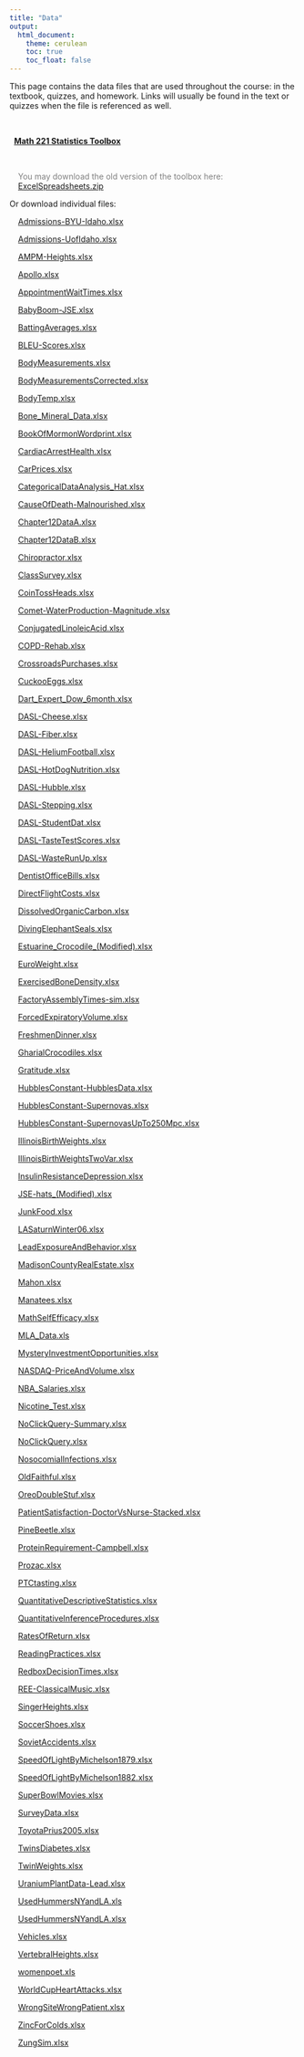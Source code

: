 ```yaml
---
title: "Data"
output:
  html_document:
    theme: cerulean
    toc: true
    toc_float: false
---
```


This page contains the data files that are used throughout the course: in the textbook, quizzes, and homework. Links will usually be found in the text or quizzes when the file is referenced as well.

<br/>

&nbsp; [**Math 221 Statistics Toolbox**](./Data/Math221StatisticsToolbox.xltx)

<br/>

<div style="padding-left:15px; color:gray;">
You may download the old version of the toolbox here: [ExcelSpreadsheets.zip](./Data/ExcelSpreadsheets.zip)
</div>

Or download individual files:

<div style="padding-left:15px;">

[Admissions-BYU-Idaho.xlsx](./Data/Admissions-BYU-Idaho.xlsx)


[Admissions-UofIdaho.xlsx](./Data/Admissions-UofIdaho.xlsx)


[AMPM-Heights.xlsx](./Data/AMPM-Heights.xlsx)                                                          

[Apollo.xlsx](./Data/Apollo.xlsx)                                                                      

[AppointmentWaitTimes.xlsx](./Data/AppointmentWaitTimes.xlsx)


[BabyBoom-JSE.xlsx](./Data/BabyBoom-JSE.xlsx)                                                          

[BattingAverages.xlsx](./Data/BattingAverages.xlsx)                                                    

[BLEU-Scores.xlsx](./Data/BLEU-Scores.xlsx)                                                            

[BodyMeasurements.xlsx](./Data/BodyMeasurements.xlsx)                                                  

[BodyMeasurementsCorrected.xlsx](./Data/BodyMeasurementsCorrected.xlsx)                                

[BodyTemp.xlsx](./Data/BodyTemp.xlsx)                                                                  

[Bone_Mineral_Data.xlsx](./Data/Bone_Mineral_Data.xlsx)                                                

[BookOfMormonWordprint.xlsx](./Data/BookOfMormonWordprint.xlsx)                                        

[CardiacArrestHealth.xlsx](./Data/CardiacArrestHealth.xlsx)                                            

[CarPrices.xlsx](./Data/CarPrices.xlsx)


[CategoricalDataAnalysis_Hat.xlsx](./Data/CategoricalDataAnalysis_Hat.xlsx)                            

[CauseOfDeath-Malnourished.xlsx](./Data/CauseOfDeath-Malnourished.xlsx)                                

[Chapter12DataA.xlsx](./Data/Chapter12DataA.xlsx)                                                      

[Chapter12DataB.xlsx](./Data/Chapter12DataB.xlsx)                                                      

[Chiropractor.xlsx](./Data/Chiropractor.xlsx)                                                          

[ClassSurvey.xlsx](./Data/ClassSurvey.xlsx)                                                            

[CoinTossHeads.xlsx](./Data/CoinTossHeads.xlsx)                                                        

[Comet-WaterProduction-Magnitude.xlsx](./Data/Comet-WaterProduction-Magnitude.xlsx)                    

[ConjugatedLinoleicAcid.xlsx](./Data/ConjugatedLinoleicAcid.xlsx)                                      

[COPD-Rehab.xlsx](./Data/COPD-Rehab.xlsx)                                                              

[CrossroadsPurchases.xlsx](./Data/CrossroadsPurchases.xlsx)                                            

[CuckooEggs.xlsx](./Data/CuckooEggs.xlsx)                                                              

[Dart_Expert_Dow_6month.xlsx](./Data/Dart_Expert_Dow_6month.xlsx)

[DASL-Cheese.xlsx](./Data/DASL-Cheese.xlsx)                                                            

[DASL-Fiber.xlsx](./Data/DASL-Fiber.xlsx)                                                              

[DASL-HeliumFootball.xlsx](./Data/DASL-HeliumFootball.xlsx)                                            

[DASL-HotDogNutrition.xlsx](./Data/DASL-HotDogNutrition.xlsx)                                          

[DASL-Hubble.xlsx](./Data/DASL-Hubble.xlsx)                                                            

[DASL-Stepping.xlsx](./Data/DASL-Stepping.xlsx)                                                        

[DASL-StudentDat.xlsx](./Data/DASL-StudentDat.xlsx)                                                    

[DASL-TasteTestScores.xlsx](./Data/DASL-TasteTestScores.xlsx)                                          

[DASL-WasteRunUp.xlsx](./Data/DASL-WasteRunUp.xlsx)                                                    

[DentistOfficeBills.xlsx](./Data/DentistOfficeBills.xlsx)                                              

[DirectFlightCosts.xlsx](./Data/DirectFlightCosts.xlsx)                                                

[DissolvedOrganicCarbon.xlsx](./Data/DissolvedOrganicCarbon.xlsx)                                      

[DivingElephantSeals.xlsx](./Data/DivingElephantSeals.xlsx)                                            

[Estuarine_Crocodile_(Modified).xlsx](./Data/Estuarine_Crocodile_(Modified).xlsx)                      

[EuroWeight.xlsx](./Data/EuroWeight.xlsx)                                                              

[ExercisedBoneDensity.xlsx](./Data/ExercisedBoneDensity.xlsx)                                          

[FactoryAssemblyTimes-sim.xlsx](./Data/FactoryAssemblyTimes-sim.xlsx)                                  

[ForcedExpiratoryVolume.xlsx](./Data/ForcedExpiratoryVolume.xlsx)                                      

[FreshmenDinner.xlsx](./Data/FreshmenDinner.xlsx)                                                      

[GharialCrocodiles.xlsx](./Data/GharialCrocodiles.xlsx)                                                

[Gratitude.xlsx](./Data/Gratitude.xlsx)                                                                

[HubblesConstant-HubblesData.xlsx](./Data/HubblesConstant-HubblesData.xlsx)                            

[HubblesConstant-Supernovas.xlsx](./Data/HubblesConstant-Supernovas.xlsx)                              

[HubblesConstant-SupernovasUpTo250Mpc.xlsx](./Data/HubblesConstant-SupernovasUpTo250Mpc.xlsx)          

[IllinoisBirthWeights.xlsx](./Data/IllinoisBirthWeights.xlsx)


[IllinoisBirthWeightsTwoVar.xlsx](./Data/IllinoisBirthWeightsTwoVar.xlsx)


[InsulinResistanceDepression.xlsx](./Data/InsulinResistanceDepression.xlsx)                            

[JSE-hats_(Modified).xlsx](./Data/JSE-hats_(Modified).xlsx)                                            

[JunkFood.xlsx](./Data/JunkFood.xlsx)                                                                  

[LASaturnWinter06.xlsx](./Data/LASaturnWinter06.xlsx)                                                  

[LeadExposureAndBehavior.xlsx](./Data/LeadExposureAndBehavior.xlsx)                                    

[MadisonCountyRealEstate.xlsx](./Data/MadisonCountyRealEstate.xlsx)                                    

[Mahon.xlsx](./Data/Mahon.xlsx)                                                                        

[Manatees.xlsx](./Data/Manatees.xlsx)                                                                  

[MathSelfEfficacy.xlsx](./Data/MathSelfEfficacy.xlsx)                                                  

[MLA_Data.xls](./Data/MLA_Data.xls)                                                                    

[MysteryInvestmentOpportunities.xlsx](./Data/MysteryInvestmentOpportunities.xlsx)                      

[NASDAQ-PriceAndVolume.xlsx](./Data/NASDAQ-PriceAndVolume.xlsx)                                        

[NBA_Salaries.xlsx](./Data/NBA_Salaries.xlsx)                                                          

[Nicotine_Test.xlsx](./Data/Nicotine_Test.xlsx)                                                        

[NoClickQuery-Summary.xlsx](./Data/NoClickQuery-Summary.xlsx)                                          

[NoClickQuery.xlsx](./Data/NoClickQuery.xlsx)                                                          

[NosocomialInfections.xlsx](./Data/NosocomialInfections.xlsx)                                          

[OldFaithful.xlsx](./Data/OldFaithful.xlsx)                                                            

[OreoDoubleStuf.xlsx](./Data/OreoDoubleStuf.xlsx)                                                      

[PatientSatisfaction-DoctorVsNurse-Stacked.xlsx](./Data/PatientSatisfaction-DoctorVsNurse-Stacked.xlsx)

[PineBeetle.xlsx](./Data/PineBeetle.xlsx)                                                              

[ProteinRequirement-Campbell.xlsx](./Data/ProteinRequirement-Campbell.xlsx)              

[Prozac.xlsx](./Data/Prozac.xlsx)

[PTCtasting.xlsx](./Data/PTCtasting.xlsx)                                                              

[QuantitativeDescriptiveStatistics.xlsx](./Data/QuantitativeDescriptiveStatistics.xlsx)                

[QuantitativeInferenceProcedures.xlsx](./Data/QuantitativeInferenceProcedures.xlsx)                    

[RatesOfReturn.xlsx](./Data/RatesOfReturn.xlsx)                                                        

[ReadingPractices.xlsx](./Data/ReadingPractices.xlsx)                                                  

[RedboxDecisionTimes.xlsx](./Data/RedboxDecisionTimes.xlsx)                                            

[REE-ClassicalMusic.xlsx](./Data/REE-ClassicalMusic.xlsx)                                              

[SingerHeights.xlsx](./Data/SingerHeights.xlsx)                                                        

[SoccerShoes.xlsx](./Data/SoccerShoes.xlsx)                                                            

[SovietAccidents.xlsx](./Data/SovietAccidents.xlsx)                                                    

[SpeedOfLightByMichelson1879.xlsx](./Data/SpeedOfLightByMichelson1879.xlsx)                            

[SpeedOfLightByMichelson1882.xlsx](./Data/SpeedOfLightByMichelson1882.xlsx)                            

[SuperBowlMovies.xlsx](./Data/SuperBowlMovies.xlsx)                                                    

[SurveyData.xlsx](./Data/SurveyData.xlsx)                                                              

[ToyotaPrius2005.xlsx](./Data/ToyotaPrius2005.xlsx)                                                    

[TwinsDiabetes.xlsx](./Data/TwinsDiabetes.xlsx)


[TwinWeights.xlsx](./Data/TwinWeights.xlsx)


[UraniumPlantData-Lead.xlsx](./Data/UraniumPlantData-Lead.xlsx)                                        

[UsedHummersNYandLA.xls](./Data/UsedHummersNYandLA.xls)                                                

[UsedHummersNYandLA.xlsx](./Data/UsedHummersNYandLA.xlsx)   

[Vehicles.xlsx](./Data/Vehicles.xlsx)                                          

[VertebralHeights.xlsx](./Data/VertebralHeights.xlsx)                                                  

[womenpoet.xls](./Data/womenpoet.xls)                                                                  

[WorldCupHeartAttacks.xlsx](./Data/WorldCupHeartAttacks.xlsx)                                          

[WrongSiteWrongPatient.xlsx](./Data/WrongSiteWrongPatient.xlsx)                                        

[ZincForColds.xlsx](./Data/ZincForColds.xlsx)                                                          

[ZungSim.xlsx](./Data/ZungSim.xlsx)

</div>
